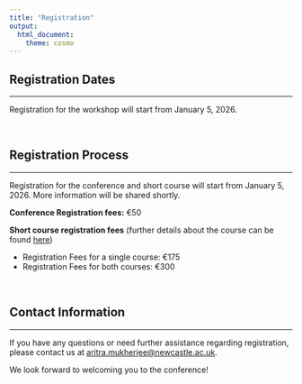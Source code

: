 ```yaml
---
title: "Registration"
output:
  html_document:
    theme: cosmo
---
```


<!-- <style type="text/css"> -->

<!-- body { -->

<!--  background-image: url("coming_soon.jpg"); -->

<!--  background-position: center top; -->

<!--  background-size: 100% auto; -->

<!-- } -->

<!-- </style>  -->

```{=html}
<style type="text/css">
h1.title {
  font-size: 36px;
  color: DarkRed;
  text-align: center;
}
</style>
```

## Registration Dates

<hr>

Registration for the workshop will start from January 5, 2026.

<br>

## Registration Process

<hr>

Registration for the conference and short course will start from January 5, 2026. More information will be shared shortly.

**Conference Registration fees:** €50

**Short course registration fees** (further details about the course can be found [here](https://admtp.github.io/ADMTP2026/course.html))
<ul>
  <li> Registration Fees for a single course: €175   </li>
  <li> Registration Fees for both courses: €300   </li>
</ul>

<br>


## Contact Information

<hr>

If you have any questions or need further assistance regarding registration, please contact us at [aritra.mukherjee@newcastle.ac.uk](mailto:aritra.mukherjee@newcastle.ac.uk).

We look forward to welcoming you to the conference!